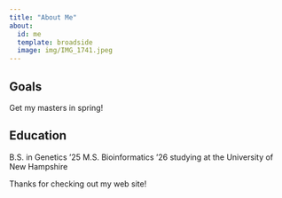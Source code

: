 ```yaml
---
title: "About Me"
about:
  id: me
  template: broadside
  image: img/IMG_1741.jpeg
---
```


:::{#me}
## Goals
Get my masters in spring!

## Education
B.S. in Genetics '25 M.S. Bioinformatics '26 studying at the University of New Hampshire


:::

Thanks for checking out my web site!
